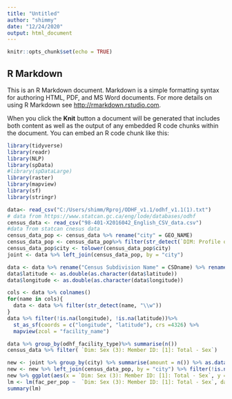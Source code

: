 ```yaml
---
title: "Untitled"
author: "shimmy"
date: "12/24/2020"
output: html_document
---
```


```r
knitr::opts_chunk$set(echo = TRUE)
```

## R Markdown

This is an R Markdown document. Markdown is a simple formatting syntax for authoring HTML, PDF, and MS Word documents. For more details on using R Markdown see <http://rmarkdown.rstudio.com>.

When you click the **Knit** button a document will be generated that includes both content as well as the output of any embedded R code chunks within the document. You can embed an R code chunk like this:
```r
library(tidyverse)
library(readr)
library(NLP)
library(spData)
#library(spDataLarge)
library(raster)
library(mapview)
library(sf)
library(stringr)
```

```r
data<- read_csv("C:/Users/shimm/Rproj/ODHF_v1.1/odhf_v1.1(1).txt")
# data from https://www.statcan.gc.ca/eng/lode/databases/odhf
census_data <- read_csv("98-401-X2016042_English_CSV_data.csv")
#data from statcan cnesus data
census_data_pop <- census_data %>% rename("city" = GEO_NAME) 
census_data_pop <- census_data_pop%>% filter(str_detect(`DIM: Profile of Census Subdivisions (2247)`, "Population, 2016")) %>% dplyr::select(city, `Dim: Sex (3): Member ID: [1]: Total - Sex`)
census_data_pop$city <- tolower(census_data_pop$city)
joint <- data %>% left_join(census_data_pop, by = "city")
```

```r
data <- data %>% rename("Census Subdivision Name" = CSDname) %>% rename("Census Subdivision Unique Identifier" = CSDuid) %>% rename("Province or Territory Unique Identifier" = Pruid) 
data$latitude <- as.double(as.character(data$latitude))
data$longitude <- as.double(as.character(data$longitude))

```
```r
cols <- data %>% colnames()
for(name in cols){
  data <- data %>% filter(str_detect(name, "\\w"))
}
data %>% filter(!is.na(longitude), !is.na(latitude))%>% 
  st_as_sf(coords = c("longitude", "latitude"), crs =4326) %>% 
  mapview(zcol = "facility_name") 
```

```r
data %>% group_by(odhf_facility_type)%>% summarise(n())
census_data %>% filter( `Dim: Sex (3): Member ID: [1]: Total - Sex`)

```
```r
new <- joint %>% group_by(city) %>% summarise(amount = n()) %>% as.data.frame() 
new <- new %>% left_join(census_data_pop, by = "city") %>% filter(!is.na(`Dim: Sex (3): Member ID: [1]: Total - Sex`))%>% mutate(fac_per_pop = amount/`Dim: Sex (3): Member ID: [1]: Total - Sex`)
new %>% ggplot(aes(x = `Dim: Sex (3): Member ID: [1]: Total - Sex`, y = fac_per_pop)) + geom_point() + geom_smooth()
lm <- lm(fac_per_pop ~  `Dim: Sex (3): Member ID: [1]: Total - Sex`, data = new)
summary(lm)

```

